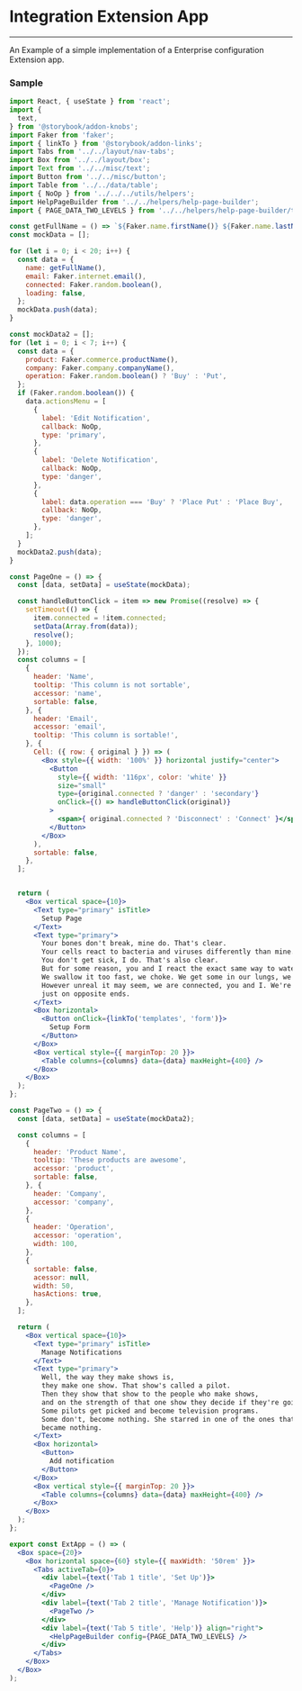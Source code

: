

<Meta title='Templates' />

# Integration Extension App
<hr />

An Example of a simple implementation of a Enterprise configuration Extension app.

<Preview>
  <Story name="ExtApp">
    <ExtApp />
  </Story>
</Preview>

### Sample

```jsx
import React, { useState } from 'react';
import {
  text,
} from '@storybook/addon-knobs';
import Faker from 'faker';
import { linkTo } from '@storybook/addon-links';
import Tabs from '../../layout/nav-tabs';
import Box from '../../layout/box';
import Text from '../../misc/text';
import Button from '../../misc/button';
import Table from '../../data/table';
import { NoOp } from '../../../utils/helpers';
import HelpPageBuilder from '../../helpers/help-page-builder';
import { PAGE_DATA_TWO_LEVELS } from '../../helpers/help-page-builder/template';

const getFullName = () => `${Faker.name.firstName()} ${Faker.name.lastName()}`;
const mockData = [];

for (let i = 0; i < 20; i++) {
  const data = {
    name: getFullName(),
    email: Faker.internet.email(),
    connected: Faker.random.boolean(),
    loading: false,
  };
  mockData.push(data);
}

const mockData2 = [];
for (let i = 0; i < 7; i++) {
  const data = {
    product: Faker.commerce.productName(),
    company: Faker.company.companyName(),
    operation: Faker.random.boolean() ? 'Buy' : 'Put',
  };
  if (Faker.random.boolean()) {
    data.actionsMenu = [
      {
        label: 'Edit Notification',
        callback: NoOp,
        type: 'primary',
      },
      {
        label: 'Delete Notification',
        callback: NoOp,
        type: 'danger',
      },
      {
        label: data.operation === 'Buy' ? 'Place Put' : 'Place Buy',
        callback: NoOp,
        type: 'danger',
      },
    ];
  }
  mockData2.push(data);
}

const PageOne = () => {
  const [data, setData] = useState(mockData);

  const handleButtonClick = item => new Promise((resolve) => {
    setTimeout(() => {
      item.connected = !item.connected;
      setData(Array.from(data));
      resolve();
    }, 1000);
  });
  const columns = [
    {
      header: 'Name',
      tooltip: 'This column is not sortable',
      accessor: 'name',
      sortable: false,
    }, {
      header: 'Email',
      accessor: 'email',
      tooltip: 'This column is sortable!',
    }, {
      Cell: ({ row: { original } }) => (
        <Box style={{ width: '100%' }} horizontal justify="center">
          <Button
            style={{ width: '116px', color: 'white' }}
            size="small"
            type={original.connected ? 'danger' : 'secondary'}
            onClick={() => handleButtonClick(original)}
          >
            <span>{ original.connected ? 'Disconnect' : 'Connect' }</span>
          </Button>
        </Box>
      ),
      sortable: false,
    },
  ];


  return (
    <Box vertical space={10}>
      <Text type="primary" isTitle>
        Setup Page
      </Text>
      <Text type="primary">
        Your bones don't break, mine do. That's clear.
        Your cells react to bacteria and viruses differently than mine.
        You don't get sick, I do. That's also clear.
        But for some reason, you and I react the exact same way to water.
        We swallow it too fast, we choke. We get some in our lungs, we drown.
        However unreal it may seem, we are connected, you and I. We're on the same curve,
        just on opposite ends.
      </Text>
      <Box horizontal>
        <Button onClick={linkTo('templates', 'form')}>
          Setup Form
        </Button>
      </Box>
      <Box vertical style={{ marginTop: 20 }}>
        <Table columns={columns} data={data} maxHeight={400} />
      </Box>
    </Box>
  );
};

const PageTwo = () => {
  const [data, setData] = useState(mockData2);

  const columns = [
    {
      header: 'Product Name',
      tooltip: 'These products are awesome',
      accessor: 'product',
      sortable: false,
    }, {
      header: 'Company',
      accessor: 'company',
    },
    {
      header: 'Operation',
      accessor: 'operation',
      width: 100,
    },
    {
      sortable: false,
      acessor: null,
      width: 50,
      hasActions: true,
    },
  ];

  return (
    <Box vertical space={10}>
      <Text type="primary" isTitle>
        Manage Notifications
      </Text>
      <Text type="primary">
        Well, the way they make shows is,
        they make one show. That show's called a pilot.
        Then they show that show to the people who make shows,
        and on the strength of that one show they decide if they're going to make more shows.
        Some pilots get picked and become television programs.
        Some don't, become nothing. She starred in one of the ones that
        became nothing.
      </Text>
      <Box horizontal>
        <Button>
          Add notification
        </Button>
      </Box>
      <Box vertical style={{ marginTop: 20 }}>
        <Table columns={columns} data={data} maxHeight={400} />
      </Box>
    </Box>
  );
};

export const ExtApp = () => (
  <Box space={20}>
    <Box horizontal space={60} style={{ maxWidth: '50rem' }}>
      <Tabs activeTab={0}>
        <div label={text('Tab 1 title', 'Set Up')}>
          <PageOne />
        </div>
        <div label={text('Tab 2 title', 'Manage Notification')}>
          <PageTwo />
        </div>
        <div label={text('Tab 5 title', 'Help')} align="right">
          <HelpPageBuilder config={PAGE_DATA_TWO_LEVELS} />
        </div>
      </Tabs>
    </Box>
  </Box>
);

```
